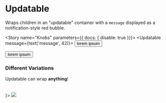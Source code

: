 



<Meta title="Components/Updatable" decorators={[withKnobs]} component={Updatable} />

# Updatable

<ImportPath component={Updatable} section="layout" />

Wraps children in an "updatable" container with a `message` displayed as a notification-style red bubble.

<Story name="Knobs" parameters={{ docs: { disable: true }}}>
  <Updatable message={text('message', 42)}>
    <button>lorem ipsum</button>
  </Updatable>
</Story>

<Preview isExpanded>
  <Updatable message="42">
    <button>lorem ipsum</button>
  </Updatable>
</Preview>

<Props of={Updatable} />

### Different Variations

<Preview>
  <Story name="Variations">
    <React.Fragment>
      <Updatable message="alert">
        <div
          style={{
            border: '1px dashed #f09',
            padding: '5px',
          }}
        >
          Updatable can wrap <b>anything</b>!
        </div>
      </Updatable>
      <br />
      <br />
      <Updatable message={<CheckIcon size="xs" color="#fff" />}>
        <img src="https://placeimg.com/80/81/animals" />
      </Updatable>
    </React.Fragment>
  </Story>
</Preview>